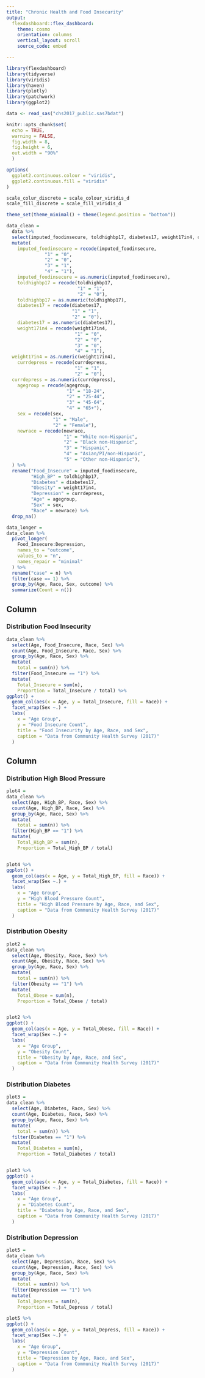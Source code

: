```yaml
---
title: "Chronic Health and Food Insecurity"
output: 
  flexdashboard::flex_dashboard:
    theme: cosmo
    orientation: columns
    vertical_layout: scroll
    source_code: embed

---
```


```r
library(flexdashboard)
library(tidyverse)
library(viridis)
library(haven)
library(plotly)
library(patchwork)
library(ggplot2)

data <- read_sas("chs2017_public.sas7bdat")

knitr::opts_chunk$set(
  echo = TRUE,
  warning = FALSE,
  fig.width = 8,
  fig.height = 6,
  out.width = "90%"
  )

options(
  ggplot2.continuous.colour = "viridis",
  ggplot2.continuous.fill = "viridis"
)

scale_colur_discrete = scale_colour_viridis_d
scale_fill_discrete = scale_fill_viridis_d

theme_set(theme_minimal() + theme(legend.position = "bottom"))
```

```r
data_clean = 
  data %>% 
  select(imputed_foodinsecure, toldhighbp17, diabetes17, weight17in4, currdepress, agegroup, sex, newrace) %>% 
  mutate(
    imputed_foodinsecure = recode(imputed_foodinsecure, 
              "1" = "0", 
              "2" = "0",
              "3" = "1",
              "4" = "1"),
    imputed_foodinsecure = as.numeric(imputed_foodinsecure),
    toldhighbp17 = recode(toldhighbp17,
                          "1" = "1",
                          "2" = "0"),
    toldhighbp17 = as.numeric(toldhighbp17),
    diabetes17 = recode(diabetes17,
                        "1" = "1",
                        "2" = "0"),
    diabetes17 = as.numeric(diabetes17),
    weight17in4 = recode(weight17in4,
                         "1" = "0",
                         "2" = "0",
                         "3" = "0",
                         "4" = "1"),
  weight17in4 = as.numeric(weight17in4),
    currdepress = recode(currdepress,
                         "1" = "1",
                         "2" = "0"),
  currdepress = as.numeric(currdepress),
    agegroup = recode(agegroup,
                      "1" = "18-24",
                      "2" = "25-44",
                      "3" = "45-64",
                      "4" = "65+"),
    sex = recode(sex, 
                 "1" = "Male",
                 "2" = "Female"),
    newrace = recode(newrace,
                     "1" = "White non-Hispanic",
                     "2" = "Black non-Hispanic",
                     "3" = "Hispanic",
                     "4" = "Asian/PI/non-Hispanic",
                     "5" = "Other non-Hispanic"),
  ) %>%  
  rename("Food_Insecure" = imputed_foodinsecure,
         "High_BP" = toldhighbp17,
         "Diabetes" = diabetes17,
         "Obesity" = weight17in4,
         "Depression" = currdepress,
         "Age" = agegroup,
         "Sex" = sex,
         "Race" = newrace) %>% 
  drop_na()

data_longer =
data_clean %>%
  pivot_longer(
    Food_Insecure:Depression,
    names_to = "outcome",
    values_to = "n",
    names_repair = "minimal"
  ) %>%
  rename("case" = n) %>%
  filter(case == 1) %>%
  group_by(Age, Race, Sex, outcome) %>%
  summarize(Count = n())
```


Column 
------------------------------------------------------------------------------------------------


### Distribution Food Insecurity



```r

data_clean %>% 
  select(Age, Food_Insecure, Race, Sex) %>% 
  count(Age, Food_Insecure, Race, Sex) %>% 
  group_by(Age, Race, Sex) %>% 
  mutate(
    total = sum(n)) %>% 
  filter(Food_Insecure == "1") %>% 
  mutate(
    Total_Insecure = sum(n),
    Proportion = Total_Insecure / total) %>% 
ggplot() +
  geom_col(aes(x = Age, y = Total_Insecure, fill = Race)) +
  facet_wrap(Sex ~.) +
  labs(
    x = "Age Group",
    y = "Food Insecure Count",
    title = "Food Insecurity by Age, Race, and Sex",
    caption = "Data from Community Health Survey (2017)"
  )


```

Column {.tabset}
-----------------------------------------------------------------------------------------

### Distribution High Blood Pressure

```r
plot4 = 
data_clean %>% 
  select(Age, High_BP, Race, Sex) %>% 
  count(Age, High_BP, Race, Sex) %>% 
  group_by(Age, Race, Sex) %>% 
  mutate(
    total = sum(n)) %>% 
  filter(High_BP == "1") %>% 
  mutate(
    Total_High_BP = sum(n),
    Proportion = Total_High_BP / total)


plot4 %>% 
ggplot() +
  geom_col(aes(x = Age, y = Total_High_BP, fill = Race)) +
  facet_wrap(Sex ~.) +
  labs(
    x = "Age Group",
    y = "High Blood Pressure Count",
    title = "High Blood Pressure by Age, Race, and Sex",
    caption = "Data from Community Health Survey (2017)"
  )
```


### Distribution Obesity

```r
plot2 = 
data_clean %>% 
  select(Age, Obesity, Race, Sex) %>% 
  count(Age, Obesity, Race, Sex) %>% 
  group_by(Age, Race, Sex) %>% 
  mutate(
    total = sum(n)) %>% 
  filter(Obesity == "1") %>% 
  mutate(
    Total_Obese = sum(n),
    Proportion = Total_Obese / total)


plot2 %>% 
ggplot() +
  geom_col(aes(x = Age, y = Total_Obese, fill = Race)) +
  facet_wrap(Sex ~.) +
  labs(
    x = "Age Group",
    y = "Obesity Count",
    title = "Obesity by Age, Race, and Sex",
    caption = "Data from Community Health Survey (2017)"
  )
```



### Distribution Diabetes

```r
plot3 = 
data_clean %>% 
  select(Age, Diabetes, Race, Sex) %>% 
  count(Age, Diabetes, Race, Sex) %>% 
  group_by(Age, Race, Sex) %>% 
  mutate(
    total = sum(n)) %>% 
  filter(Diabetes == "1") %>% 
  mutate(
    Total_Diabetes = sum(n),
    Proportion = Total_Diabetes / total)


plot3 %>% 
ggplot() +
  geom_col(aes(x = Age, y = Total_Diabetes, fill = Race)) +
  facet_wrap(Sex ~.) +
  labs(
    x = "Age Group",
    y = "Diabetes Count",
    title = "Diabetes by Age, Race, and Sex",
    caption = "Data from Community Health Survey (2017)"
  )

```



### Distribution Depression

```r
plot5 = 
data_clean %>% 
  select(Age, Depression, Race, Sex) %>% 
  count(Age, Depression, Race, Sex) %>% 
  group_by(Age, Race, Sex) %>% 
  mutate(
    total = sum(n)) %>% 
  filter(Depression == "1") %>% 
  mutate(
    Total_Depress = sum(n),
    Proportion = Total_Depress / total)

plot5 %>% 
ggplot() +
  geom_col(aes(x = Age, y = Total_Depress, fill = Race)) +
  facet_wrap(Sex ~.) +
  labs(
    x = "Age Group",
    y = "Depression Count",
    title = "Depression by Age, Race, and Sex", 
    caption = "Data from Community Health Survey (2017)"
  )
```
